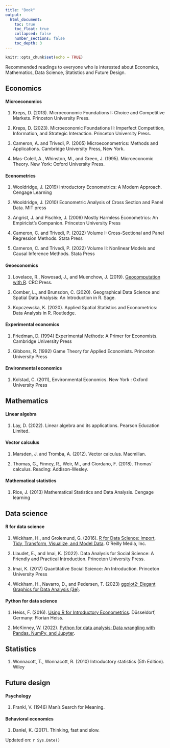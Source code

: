 ```yaml
---
title: "Book"
output:
  html_document:
    toc: true
    toc_float: true
    collapsed: false
    number_sections: false
    toc_depth: 3
---
```


```r
knitr::opts_chunk$set(echo = TRUE)
```

Recommended readings to everyone who is interested about Economics, Mathematics, Data Science, Statistics and Future Design.

## Economics

#### Microeconomics

1.  Kreps, D. (2013). Microeconomic Foundations I: Choice and Competitive Markets. Princeton University Press.

2.  Kreps, D. (2023). Microeconomic Foundations II: Imperfect Competition, Information, and Strategic Interaction. Princeton University Press.

3. Cameron, A. and Trivedi, P. (2005) Microeconometrics: Methods and Applications. Cambridge University Press, New York.

4.  Mas-Colell, A., Whinston, M., and Green, J. (1995). Microeconomic Theory. New York: Oxford University Press.

#### Econometrics

1.  Wooldridge, J. (2019) Introductory Econometrics: A Modern Approach. Cengage Learning

2.  Wooldridge, J. (2010) Econometric Analysis of Cross Section and Panel Data. MIT press

3.  Angrist, J. and Pischke, J. (2009) Mostly Harmless Econometrics: An Empiricist's Companion. Princeton University Press

4.  Cameron, C. and Trivedi, P. (2022) Volume I: Cross-Sectional and Panel Regression Methods. Stata Press

5.  Cameron, C. and Trivedi, P. (2022) Volume II: Nonlinear Models and Causal Inference Methods. Stata Press

#### Geoeconomics

1.  Lovelace, R., Nowosad, J., and Muenchow, J. (2019). [Geocomputation with R](https://r.geocompx.org/index.html). CRC Press.

2.  Comber, L., and Brunsdon, C. (2020). Geographical Data Science and Spatial Data Analysis: An Introduction in R. Sage.

3.  Kopczewska, K. (2020). Applied Spatial Statistics and Econometrics: Data Analysis in R. Routledge.

#### Experimental economics

1.  Friedman, D. (1994) Experimental Methods: A Primer for Economists. Cambridge University Press

2.  Gibbons, R. (1992) Game Theory for Applied Economists. Princeton University Press

#### Environmental economics

1.  Kolstad, C. (2011), Environmental Economics. New York : Oxford University Press

## Mathematics

#### Linear algebra

1.  Lay, D. (2022). Linear algebra and its applications. Pearson Education Limited.

#### Vector calculus

1.  Marsden, J. and Tromba, A. (2012). Vector calculus. Macmillan.

2.  Thomas, G., Finney, R., Weir, M., and Giordano, F. (2018). Thomas' calculus. Reading: Addison-Wesley.

#### Mathematical statistics

1.  Rice, J. (2013) Mathematical Statistics and Data Analysis. Cengage learning

## Data science

#### R for data science

1.  Wickham, H., and Grolemund, G. (2016). [R for Data Science: Import, Tidy, Transform, Visualize, and Model Data](https://r4ds.had.co.nz/index.html). O'Reilly Media, Inc.

2.  Llaudet, E., and Imai, K. (2022). Data Analysis for Social Science: A Friendly and Practical Introduction. Princeton University Press.

3.  Imai, K. (2017) Quantitative Social Science: An Introduction. Princeton University Press

4.  Wickham, H., Navarro, D., and Pedersen, T. (2023) [ggplot2: Elegant Graphics for Data Analysis (3e)](https://ggplot2-book.org/).

#### Python for data science

1.  Heiss, F. (2016). [Using R for Introductory Econometrics](http://www.urfie.net/?fbclid=IwAR0Iax1Am67ZTTUmaCf_zE7ObMVrcAZ-2hEsuJMErMCyi3qvlQ4WC9wttbI). Düsseldorf, Germany: Florian Heiss.

2. McKinney, W. (2022). [Python for data analysis: Data wrangling with Pandas. NumPy, and Jupyter](https://wesmckinney.com/book/).

## Statistics

1. Wonnacott, T., Wonnacott, R. (2010) Introductory statistics (5th Edition). Wiley

## Future design

#### Psychology

1. Frankl, V. (1946) Man's Search for Meaning. 

#### Behavioral economics

1. Daniel, K. (2017). Thinking, fast and slow.



Updated on: `r Sys.Date()`
